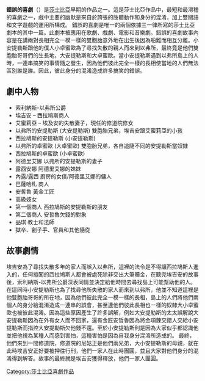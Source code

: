 {{Real world|time=2015-04-22T17:10:55+00:00}}
{{unreferenced|time=2015-04-22T17:10:55+00:00}}
'''錯誤的喜劇'''（{{lang-en|Comedy of Errors}}）是[[莎士比亞|莎士比亞]]早期的作品之一。這是莎士比亞作品中，最短和最滑稽的喜劇之一，戲中主要的幽默是來自於誇張的肢體動作和身分的混淆，加上雙關語和文字遊戲的運用所構成。 錯誤的喜劇是唯一的兩個依據三一律所寫的莎士比亞劇本的其中一篇。此劇本被應用在歌劇、戲劇、電影和音樂劇。錯誤的喜劇故事內容是在講兩對長相完全一模一樣的雙胞胎意外地在出生後因為船難而相互分離。小安提勒斯跟他的僕人小卓蜜歐為了尋找失散的親人而來到以弗所，最終竟是他們雙胞胎哥哥們的生長地，大安提勒斯和大卓蜜歐。當小安提勒斯遇到以弗所島上的人時，一連串搞笑的事情隨之發生，因為他們彼此完全一樣的長相使當地的人們無法區別誰是誰。因此，彼此身分的混淆造成許多搞笑的錯誤。

== 劇中人物 ==
*索利納斯-以弗所公爵
*埃吉安 – 西拉鳩斯商人
*艾蜜莉亞 – 埃及安的失散妻子，現任的修道院修女
*以弗所的安提勒斯 (大安提勒斯)    雙胞胎兄弟，埃吉安跟艾蜜莉亞的小孩
*西拉鳩斯的安提勒斯 (小安提勒斯)
*以弗所的卓蜜歐 (大卓蜜歐)   雙胞胎兄弟，各自追隨不同的安提勒斯當奴隸    
*西拉鳩斯的卓蜜歐 (小卓蜜歐)
*阿德里艾娜   以弗所的安提勒斯的妻子
*露西安娜  阿德里艾娜的妹妹
*內露/露西 廚房的女僕/阿德里艾娜的傭人
*巴薩哈札 商人
*安哲魯 黃金工匠
*高級妓女
*第一個商人  西拉鳩斯的安提勒斯的朋友
*第二個商人  安哲魯欠錢的對象
*品琪  教士和法師
*獄卒、劊子手、官員和其他隨從

== 故事劇情 ==
埃吉安為了尋找失散多年的家人而誤入以弗所，這裡的法令是不得讓西拉鳩斯人進入的，任何擅闖的西拉鳩斯人都會被處死除非交出大筆贖金，在聽完埃吉安的故事後，索利納斯-以弗所公爵深表同情並決定給他時間去尋找島上可能幫助他的人。
在這同時小安提勒斯也為了找尋他所失散的家人而來到以弗所，他並不知道這裡是他雙胞胎哥哥的所在地，因為他們彼此完全一模一樣的長相，島上的人們將他們兩個人的身分給混淆造成一連串的誤會，甚至連他們彼此長相也一樣的奴隸大小卓蜜歐也被彼此混淆。因為這些原因產生了許多誤解，例如大安提勒斯的太太誤解說大安提勒斯因為在外有女人而不回家，還有金匠安哲魯因為將金項鍊交錯人交給小安提勒斯而指控大安提勒斯欠他錢不還。至於小安提勒斯則是因為大家似乎都認識他並把他視為某種人而感到害怕，這種害怕是因為自我身分混淆所造成的。
最終，他們來到一間修道院，修道院的尼姑正是他們兩兄弟，大小安提勒斯的母親，就在此時埃吉安正好要被押往行刑，他們一家人在此時團圓，並且大家對他們身分的混淆得到解答。故事的最終就是埃吉安獲得釋放，他們一家人團圓。

{{Authority control}}
[[Category:莎士比亞喜劇作品|Category:莎士比亞喜劇作品]]